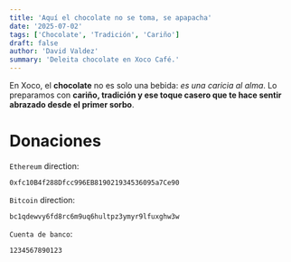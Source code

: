 ```yaml
---
title: 'Aquí el chocolate no se toma, se apapacha'
date: '2025-07-02'
tags: ['Chocolate', 'Tradición', 'Cariño']
draft: false
author: 'David Valdez'
summary: 'Deleita chocolate en Xoco Café.'
---
```


En Xoco, el **chocolate** no es solo una bebida: _es una caricia al alma_. Lo preparamos con **cariño, tradición y ese toque casero que te hace sentir abrazado desde el primer sorbo**.

# Donaciones

`Ethereum` direction:

```bash
0xfc10B4f288Dfcc996EB819021934536095a7Ce90
```

`Bitcoin` direction:

```bash
bc1qdewvy6fd8rc6m9uq6hultpz3ymyr9lfuxghw3w
```

`Cuenta de banco`:

```bash
1234567890123
```
